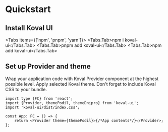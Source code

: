 
# Quickstart

## Install Koval UI

<Tabs items={['npm', 'pnpm', 'yarn']}>
    <Tabs.Tab>npm i koval-ui</Tabs.Tab>
    <Tabs.Tab>pnpm add koval-ui</Tabs.Tab>
    <Tabs.Tab>npm add koval-ui</Tabs.Tab>
</Tabs>

## Set up Provider and theme

Wrap your application code with Koval Provider component at the highest possible level. Apply selected Koval theme. Don't forget to include Koval CSS to your bundle.

```tsx filename="App.tsx" {2,3, 10}
import type {FC} from 'react';
import {Provider, themePodil, themeDnipro} from 'koval-ui';
import 'koval-ui/dist/index.css';

const App: FC = () => {
    return <Provider theme={themePodil}>{/*App contents*/}</Provider>;
};
```
